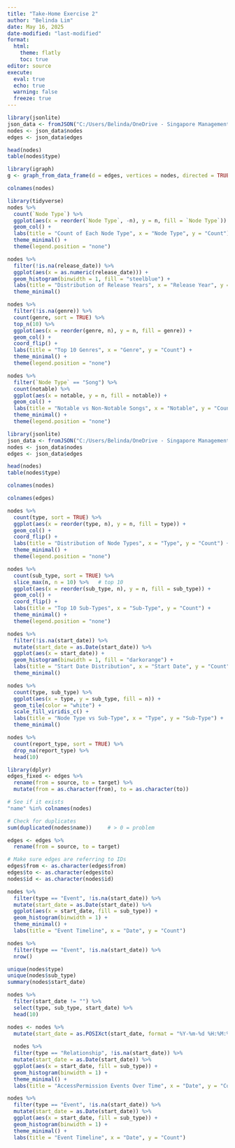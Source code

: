 ```yaml
---
title: "Take-Home Exercise 2"
author: "Belinda Lim"
date: May 16, 2025
date-modified: "last-modified"
format:
  html:
    theme: flatly
    toc: true
editor: source
execute:
  eval: true
  echo: true
  warning: false
  freeze: true
---
```



```r
library(jsonlite)
json_data <- fromJSON("C:/Users/Belinda/OneDrive - Singapore Management University/Desktop/Visual Analytics/Project/MC1_release/MC1_release/MC1_graph.json")
nodes <- json_data$nodes
edges <- json_data$edges
```

```r
head(nodes)
table(nodes$type)
```


```r
library(igraph)
g <- graph_from_data_frame(d = edges, vertices = nodes, directed = TRUE)
```
```r
colnames(nodes)
```

```r
library(tidyverse)
nodes %>%
  count(`Node Type`) %>%
  ggplot(aes(x = reorder(`Node Type`, -n), y = n, fill = `Node Type`)) +
  geom_col() +
  labs(title = "Count of Each Node Type", x = "Node Type", y = "Count") +
  theme_minimal() +
  theme(legend.position = "none")
```

```r
nodes %>%
  filter(!is.na(release_date)) %>%
  ggplot(aes(x = as.numeric(release_date))) +
  geom_histogram(binwidth = 1, fill = "steelblue") +
  labs(title = "Distribution of Release Years", x = "Release Year", y = "Frequency") +
  theme_minimal()
```



```r
nodes %>%
  filter(!is.na(genre)) %>%
  count(genre, sort = TRUE) %>%
  top_n(10) %>%
  ggplot(aes(x = reorder(genre, n), y = n, fill = genre)) +
  geom_col() +
  coord_flip() +
  labs(title = "Top 10 Genres", x = "Genre", y = "Count") +
  theme_minimal() +
  theme(legend.position = "none")
```

```r
nodes %>%
  filter(`Node Type` == "Song") %>%
  count(notable) %>%
  ggplot(aes(x = notable, y = n, fill = notable)) +
  geom_col() +
  labs(title = "Notable vs Non-Notable Songs", x = "Notable", y = "Count") +
  theme_minimal() +
  theme(legend.position = "none")
```


```r
library(jsonlite)
json_data <- fromJSON("C:/Users/Belinda/OneDrive - Singapore Management University/Desktop/Visual Analytics/Project/MC3_release/MC3_release/MC3_graph.json")
nodes <- json_data$nodes
edges <- json_data$edges
```

```r
head(nodes)
table(nodes$type)
```

```r
colnames(nodes)
```
```r
colnames(edges)
```
```r
nodes %>%
  count(type, sort = TRUE) %>%
  ggplot(aes(x = reorder(type, n), y = n, fill = type)) +
  geom_col() +
  coord_flip() +
  labs(title = "Distribution of Node Types", x = "Type", y = "Count") +
  theme_minimal() +
  theme(legend.position = "none")
```
```r
nodes %>%
  count(sub_type, sort = TRUE) %>%
  slice_max(n, n = 10) %>%   # top 10
  ggplot(aes(x = reorder(sub_type, n), y = n, fill = sub_type)) +
  geom_col() +
  coord_flip() +
  labs(title = "Top 10 Sub-Types", x = "Sub-Type", y = "Count") +
  theme_minimal() +
  theme(legend.position = "none")
```


```r
nodes %>%
  filter(!is.na(start_date)) %>%
  mutate(start_date = as.Date(start_date)) %>%
  ggplot(aes(x = start_date)) +
  geom_histogram(binwidth = 1, fill = "darkorange") +
  labs(title = "Start Date Distribution", x = "Start Date", y = "Count") +
  theme_minimal()
```


```r
nodes %>%
  count(type, sub_type) %>%
  ggplot(aes(x = type, y = sub_type, fill = n)) +
  geom_tile(color = "white") +
  scale_fill_viridis_c() +
  labs(title = "Node Type vs Sub-Type", x = "Type", y = "Sub-Type") +
  theme_minimal()
```

```r
nodes %>%
  count(report_type, sort = TRUE) %>%
  drop_na(report_type) %>%
  head(10)
```

```r
library(dplyr)
edges_fixed <- edges %>%
  rename(from = source, to = target) %>%
  mutate(from = as.character(from), to = as.character(to))
```

```r
# See if it exists
"name" %in% colnames(nodes)

# Check for duplicates
sum(duplicated(nodes$name))     # > 0 = problem
```

```r
edges <- edges %>%
  rename(from = source, to = target)

# Make sure edges are referring to IDs
edges$from <- as.character(edges$from)
edges$to <- as.character(edges$to)
nodes$id <- as.character(nodes$id)
```



```r
nodes %>%
  filter(type == "Event", !is.na(start_date)) %>%
  mutate(start_date = as.Date(start_date)) %>%
  ggplot(aes(x = start_date, fill = sub_type)) +
  geom_histogram(binwidth = 1) +
  theme_minimal() +
  labs(title = "Event Timeline", x = "Date", y = "Count")
```

```r
nodes %>%
  filter(type == "Event", !is.na(start_date)) %>%
  nrow()

unique(nodes$type)
unique(nodes$sub_type)
summary(nodes$start_date)

nodes %>%
  filter(start_date != "") %>%
  select(type, sub_type, start_date) %>%
  head(10)
```

```r
nodes <- nodes %>%
  mutate(start_date = as.POSIXct(start_date, format = "%Y-%m-%d %H:%M:%S"))
  
  nodes %>%
  filter(type == "Relationship", !is.na(start_date)) %>%
  mutate(start_date = as.Date(start_date)) %>%
  ggplot(aes(x = start_date, fill = sub_type)) +
  geom_histogram(binwidth = 1) +
  theme_minimal() +
  labs(title = "AccessPermission Events Over Time", x = "Date", y = "Count")

```

```r
nodes %>%
  filter(type == "Event", !is.na(start_date)) %>%
  mutate(start_date = as.Date(start_date)) %>%
  ggplot(aes(x = start_date, fill = sub_type)) +
  geom_histogram(binwidth = 1) +
  theme_minimal() +
  labs(title = "Event Timeline", x = "Date", y = "Count")
```

